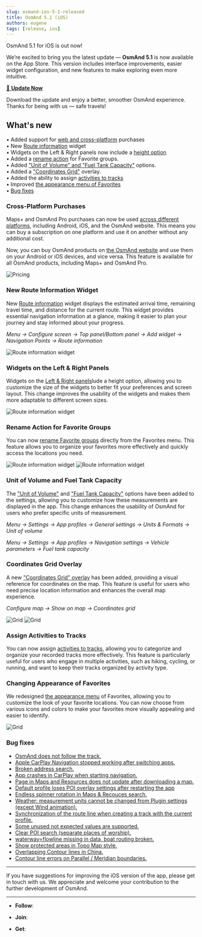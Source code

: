 ```yaml
---
slug: osmand-ios-5-1-released
title: OsmAnd 5.1 (iOS)
authors: eugene
tags: [release, ios]
---
```




OsmAnd 5.1 for iOS is out now!

We’re excited to bring you the latest update — **OsmAnd 5.1** is now available on the App Store. This version includes interface improvements, easier widget configuration, and new features to make exploring even more intuitive.

[🔄 **Update Now**](https://itunes.apple.com/us/app/osmand-maps-travel-navigate/id934850257)

Download the update and enjoy a better, smoother OsmAnd experience.  
Thanks for being with us — safe travels!


<!--truncate-->

## What's new


• Added support for [web and cross-platform](#cross-platform-purchases) purchases  
• New [Route information](#new-route-information-widget) widget  
• Widgets on the Left & Right panels now include a [height option](#widgets-on-the-left--right-panels)   
• Added a [rename action](#rename-action-for-favorite-groups) for Favorite groups.  
• Added ["Unit of Volume" and "Fuel Tank Capacity"](#unit-of-volume-and-fuel-tank-capacity) options.  
• Added a ["Coordinates Grid"](#coordinates-grid-overlay) overlay.  
• Added the ability to assign [activities to tracks](#assign-activities-to-tracks)  
• Improved [the appearance menu of Favorites](#changing-appearance-of-favorites)  
• [Bug fixes](#bug-fixes)  


### Cross-Platform Purchases

Maps+ and OsmAnd Pro purchases can now be used [across different platforms](https://osmand.net/docs/user/purchases#cross-platform-purchases), including Android, iOS, and the OsmAnd website. This means you can buy a subscription on one platform and use it on another without any additional cost.

Now, you can buy OsmAnd products on [the OsmAnd website](https://osmand.net/docs/user/purchases/web) and use them on your Android or iOS devices, and vice versa. This feature is available for all OsmAnd products, including Maps+ and OsmAnd Pro.

![Pricing](./img/pricing.png)

### New Route Information Widget

New [Route information](https://osmand.net/docs/user/widgets/nav-widgets#route-information) widget displays the estimated arrival time, remaining travel time, and distance for the current route. This widget provides essential navigation information at a glance, making it easier to plan your journey and stay informed about your progress.

_Menu → Configure screen → Top panel/Bottom panel → Add widget → Navigation Points → Route information_

![Route information widget](./img/route_information.png)

### Widgets on the Left & Right Panels

Widgets on the [Left & Right panels](https://osmand.net/docs/user/widgets/configure-screen#panels-customization)lude a height option, allowing you to customize the size of the widgets to better fit your preferences and screen layout. This change improves the usability of the widgets and makes them more adaptable to different screen sizes.

![Route information widget](./img/widget_size.png)

### Rename Action for Favorite Groups

You can now [rename Favorite groups](https://osmand.net/docs/user/personal/favorites#favorite-group-actions) directly from the Favorites menu. This feature allows you to organize your favorites more effectively and quickly access the locations you need.

![Route information widget](./img/fav_rename.png) ![Route information widget](./img/fav_rename_1.png)

### Unit of Volume and Fuel Tank Capacity

The ["Unit of Volume"](https://osmand.net/docs/user/personal/profiles#other) and ["Fuel Tank Capacity"](https://osmand.net/docs/user/navigation/guidance/navigation-settings#vehicle-parameters) options have been added to the settings, allowing you to customize how these measurements are displayed in the app. This change enhances the usability of OsmAnd for users who prefer specific units of measurement.

_Menu → Settings → App profiles → General settings → Units & Formats → Unit of volume_

_Menu → Settings → App profiles → Navigation settings → Vehicle parameters → Fuel tank capacity_



### Coordinates Grid Overlay

A new ["Coordinates Grid" overlay](https://osmand.net/docs/user/map/vector-maps/#coordinates-grid) has been added, providing a visual reference for coordinates on the map. This feature is useful for users who need precise location information and enhances the overall map experience.

_Configure map → Show on map → Coordinates grid_

![Grid](./img/grid_ios.png) ![Grid](./img/grid_ios_1.png)

### Assign Activities to Tracks

You can now assign [activities to tracks](https://osmand.net/docs/user/map/tracks/track-context-menu#track-information-activity), allowing you to categorize and organize your recorded tracks more effectively. This feature is particularly useful for users who engage in multiple activities, such as hiking, cycling, or running, and want to keep their tracks organized by activity type.

### Changing Appearance of Favorites

We redesigned [the appearance menu](https://osmand.net/docs/user/personal/favorites#favorite-point) of Favorites, allowing you to customize the look of your favorite locations. You can now choose from various icons and colors to make your favorites more visually appealing and easier to identify.

![Grid](./img/fav_appearance.png)

### Bug fixes


- [OsmAnd does not follow the track.](https://github.com/osmandapp/OsmAnd-iOS/issues/4412)
- [Apple CarPlay Navigation stopped working after switching apps.](https://github.com/osmandapp/OsmAnd-iOS/issues/4442)
- [Broken address search.](https://github.com/osmandapp/OsmAnd-iOS/issues/4598)
- [App crashes in CarPlay when starting navigation.](https://github.com/osmandapp/OsmAnd-iOS/issues/4605)
- [Рage in Maps and Resources does not update after downloading a map.](https://github.com/osmandapp/OsmAnd-iOS/issues/4301)
- [Default profile loses POI overlay settings after restarting the app](https://github.com/osmandapp/OsmAnd-iOS/issues/4455)
- [Endless spinner rotation in Maps & Recouces search.](https://github.com/osmandapp/OsmAnd-iOS/issues/4395)
- [Weather: measurement units cannot be changed from Plugin settings (except Wind animation).](https://github.com/osmandapp/OsmAnd-iOS/issues/4413)
- [Synchronization of the route line when creating a track with the current profile.](https://github.com/osmandapp/OsmAnd-iOS/issues/4392)
- [Some unused not expected values are supported.](https://github.com/osmandapp/OsmAnd/issues/22103)
- [Clear POI search (separate places of worship).](https://github.com/osmandapp/OsmAnd/issues/21972)
- [waterway=flowline missing in data, boat routing broken.](https://github.com/osmandapp/OsmAnd/issues/22512)
- [Show protected areas in Topo Map style.](https://github.com/osmandapp/OsmAnd/issues/22168)
- [Overlapping Contour lines in China.](https://github.com/osmandapp/OsmAnd/issues/22434)
- [Contour line errors on Parallel / Meridian boundaries.](https://github.com/osmandapp/OsmAnd/issues/21738)

_______________________


If you have suggestions for improving the iOS version of the app, please get in touch with us. We appreciate and welcome your contribution to the further development of OsmAnd.

______________________
- **Follow**: <LinksSocial/>  

- **Join**: <LinksTelegram/>  

- **Get**: 

&nbsp;<AppleStore/>